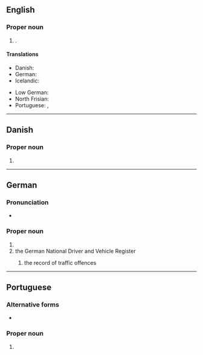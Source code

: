 ==English==
{{wikipedia}}

===Proper noun===
{{en-proper noun}}

# {{place|en|independent city|s/Schleswig-Holstein|c/Germany}}.

====Translations====
{{trans-top|city}}
* Danish: {{t|da|Flensborg}}
* German: {{t+|de|Flensburg|n}}
* Icelandic: {{t|is|Flensborg|f}}
{{trans-mid}}
* Low German: {{t|nds|Flensborg}}
* North Frisian: {{t|frr|Flansborj}}
* Portuguese: {{t|pt|Flensburg|f}}, {{t|pt|Flensburgo|f}}
{{trans-bottom}}

----

==Danish==

===Proper noun===
{{da-proper noun}}

# {{alt form|da|Flensborg}}

----

==German==
{{wikipedia|lang=de}}

===Pronunciation===
* {{audio|de|De-Flensburg.ogg|Audio}}

===Proper noun===
{{de-proper noun|toponym}}

# {{place|de|independent town|s/Schleswig-Holstein|c/Germany}}
# the German National Driver and Vehicle Register
## {{label|de|by extension}} the record of traffic offences
##: {{uxi|de|Er hat 3 Punkte in '''Flensburg'''.|He has 3 penalty points on his driving licence.}}

----

==Portuguese==

===Alternative forms===
* {{l|pt|Flensburgo}}

===Proper noun===
{{pt-proper noun|f}}

# {{place|pt|city|s/Schleswig-Holstein|c/Germany|t1=Flensburg}}
